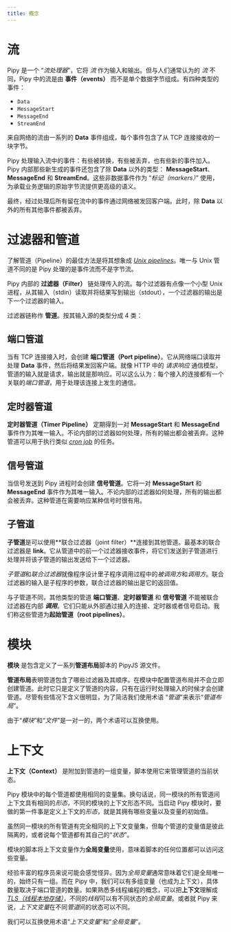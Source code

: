 ```yaml
---
title: 概念
---
```


# 流

Pipy 是一个 “_流处理器_”，它将 *流* 作为输入和输出。但与人们通常认为的 _流_ 不同，Pipy 中的流是由 **事件（events）** 而不是单个数据字节组成。有四种类型的事件：

* `Data`
* `MessageStart`
* `MessageEnd`
* `StreamEnd`

来自网络的流由一系列的 **Data** 事件组成，每个事件包含了从 TCP 连接接收的一块字节。

Pipy 处理输入流中的事件：有些被转换，有些被丢弃，也有些新的事件加入。Pipy 内部那些新生成的事件还包含了除 **Data** 以外的类型： **MessageStart**、**MessageEnd** 和 **StreamEnd**。这些非数据事件作为 “_标记（markers）_” 使用，为承载业务逻辑的原始字节流提供更高级的语义。

最终，经过处理后所有留在流中的事件通过网络被发回客户端。此时，除 **Data** 以外的所有其他事件都被丢弃。

# 过滤器和管道

了解管道（Pipeline）的最佳方法是将其想象成 [_Unix pipelines_](https://en.wikipedia.org/wiki/Pipeline_(Unix))。唯一与 Unix 管道不同的是 Pipy 处理的是事件流而不是字节流。

Pipy 内部的 **过滤器（Filter）** 链处理传入的流。每个过滤器有点像一个小型 Unix 进程，从其输入（stdin）读取并将结果写到输出（stdout），一个过滤器的输出是下一个过滤器的输入。

过滤器链称作 **管道**。按其输入源的类型分成 4 类：

## 端口管道

当有 TCP 连接接入时，会创建 **端口管道（Port pipeline）**。它从网络端口读取并处理 **Data** 事件，然后将结果发回客户端。就像 HTTP 中的 *_请求响应_* 通信模型，管道的输入就是请求，输出就是那响应。可以这么认为：每个接入的连接都有一个关联的*端口管道*，用于处理该连接上发生的通信。

## 定时器管道

**定时器管道（Timer Pipeline）** 定期得到一对 **MessageStart** 和 **MessageEnd** 事件作为其唯一输入。不论内部的过滤器如何处理，所有的输出都会被丢弃。这种管道可以用于执行类似 [_cron job_](https://en.wikipedia.org/wiki/Cron) 的任务。

## 信号管道

当信号发送到 Pipy 进程时会创建 **信号管道**。它将一对 **MessageStart** 和 **MessageEnd** 事件作为其唯一输入。不论内部的过滤器如何处理，所有的输出都会被丢弃。这种管道在需要响应某种信号时很有用。

## 子管道

**子管道**是可以使用**联合过滤器（joint filter）**连接到其他管道。最基本的联合过滤器是 **link**。它从管道中的前一个过滤器接收事件，将它们发送到子管道进行处理并将该子管道的输出发送给下一个过滤器。

*子管道*和*联合过滤器*就像程序设计里子程序调用过程中的*被调用方*和*调用方*。联合过滤器的输入是子程序的参数，联合过滤器的输出是它的返回值。

与子管道不同，其他类型的管道 **端口管道**、**定时器管道** 和 **信号管道** 不能被联合过滤器在内部 **_调用_**。它们只能从外部通过接入的连接、定时器或者信号启动。我们称这些管道为**起始管道（root pipelines）**。

# 模块

**模块** 是包含定义了一系列**管道布局**脚本的 PipyJS 源文件。

**管道布局**表明管道包含了哪些过滤器及其顺序。在模块中配置管道布局并不会立即创建管道。此时它只是定义了管道的内容，只有在运行时处理输入的时候才会创建管道。尽管有些情况下含义很明显，为了简洁我们使用术语 “*管道*”来表示“*管道布局*”。

由于“*模块*”和“*文件*”是一对一的，两个术语可以互换使用。

# 上下文

**上下文（Context）** 是附加到管道的一组变量，脚本使用它来管理管道的当前状态。

Pipy 模块中的每个管道都使用相同的变量集。换句话说，同一模块的所有管道间上下文具有相同的*形态*，不同的模块的上下文形态不同。当启动 Pipy 模块时，要做的第一件事是定义上下文的*形态*，就是其拥有哪些变量以及变量的初始值。

虽然同一模块的所有管道有完全相同的上下文变量集，但每个管道的变量值是彼此隔离的，或者说每个管道都有其自己的“*状态*”。

模块的脚本将上下文变量作为**全局变量**使用，意味着脚本的任何位置都可以访问这些变量。

经验丰富的程序员来说可能会感觉怪异。因为*全局变量*通常意味着它们是全局唯一的，始终只有一组。而在 Pipy 中，我们可以有多组变量（也成为上下文），具体数量取决于端口管道的数量。如果熟悉多线程编程的概念，可以把**上下文**理解成 [*TLS（线程本地存储）*](https://en.wikipedia.org/wiki/Thread-local_storage)，不同的*线程*可以有不同状态的*全局变量*。或者就 Pipy 来说，*上下文变量*在不同*管道*间的状态可以不同。

我们可以互换使用术语“*上下文变量*”和“*全局变量*”。
